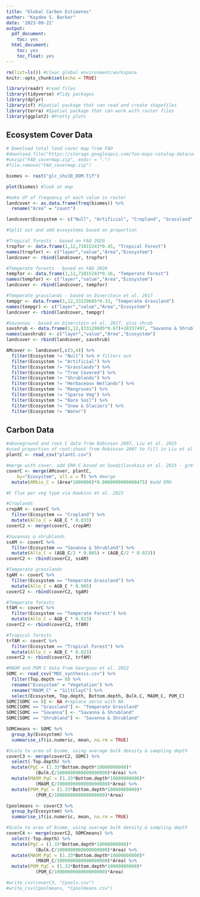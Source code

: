 ```yaml
---
title: "Global Carbon Estimates"
author: "Kaydee S. Barker"
date: '2023-09-22'
output: 
  pdf_document:
    toc: yes
  html_document:
    toc: yes
    toc_float: yes
---
```


```r
rm(list=ls()) #clear global environment/workspace
knitr::opts_chunk$set(echo = TRUE)
```

```r
library(readr) #read files
library(tidyverse) #Tidy packages
library(dplyr)
library(sf) #Spatial package that can read and create shapefiles 
library(terra) #Spatial package that can work with raster files
library(ggplot2) #Pretty plots

```

## Ecosystem Cover Data


```r

# Download total land cover map from FAO
#download.file("https://storage.googleapis.com/fao-maps-catalog-data/uuid/ba4526fd-cdbf-4028-a1bd-5a559c4bff38/resources/GlcShare_v10_Dominant.zip", destfile= "FAO_covermap.zip")
#unzip("FAO_covermap.zip", exdir = ".")
#file.remove("FAO_covermap.zip")

biomes <- rast("glc_shv10_DOM.Tif")

plot(biomes) #look at map

#make df of frequency of each value in raster
landcover <- as.data.frame(freq(biomes)) %>%
  rename("Area" = "count")

landcover$Ecosystem <- c("Null", "Artificial", "Cropland", "Grassland", "Tree Covered", "Shrubland", "Herbaceous Wetland", "Mangrove", "Sparse Veg", "Bare Soil", "Snow & Glaciers", "Water")

#Split out and add ecosystems based on proportion

#Tropical forests - based on FAO 2020
tropfor <- data.frame(1,12,71015243*0.45, "Tropical Forest")
names(tropfor) <- c("layer","value","Area","Ecosystem")
landcover <- rbind(landcover, tropfor)

#Temperate forests - based on FAO 2020
tempfor <- data.frame(1,12,71015243*0.16, "Temperate Forest")
names(tempfor) <- c("layer","value","Area","Ecosystem")
landcover <- rbind(landcover, tempfor)

#Temperate grasslands - based on Dinerstein et al. 2017
tempgr <- data.frame(1,12,33129685*0.33, "Temperate Grassland")
names(tempgr) <- c("layer","value","Area","Ecosystem")
landcover <- rbind(landcover, tempgr)

#Savannas - based on Dinerstein et al. 2017, plus shrub
savshrub <- data.frame(1,12,(33129685*0.67)+18337497, "Savanna & Shrubland")
names(savshrub) <- c("layer","value","Area","Ecosystem")
landcover <- rbind(landcover, savshrub)

AMcover <- landcover[,c(3,4)] %>%
  filter(Ecosystem != "Null") %>% # filters out
  filter(Ecosystem != "Artificial") %>%
  filter(Ecosystem != "Grasslands") %>%
  filter(Ecosystem != "Tree Covered") %>%
  filter(Ecosystem != "Shrublands") %>%
  filter(Ecosystem != "Herbaceous Wetlands") %>%
  filter(Ecosystem != "Mangroves") %>%
  filter(Ecosystem != "Sparse Veg") %>%
  filter(Ecosystem != "Bare Soil") %>%
  filter(Ecosystem != "Snow & Glaciers") %>%
  filter(Ecosystem != "Water")

```

## Carbon Data

```r

#aboveground and root C data from Robinson 2007, Liu et al. 2015
#used proportion of root:shoot from Robinson 2007 to fill in Liu et al. 2015 root C estimates - in Pg C
plantC <- read_csv("plantC.csv")

#merge with cover, add ERH C based on Soudzilovskaia et al. 2015 - g/m-2 estimates. Different than C flux from Hawkins et al. 2023
coverC <- merge(AMcover, plantC, 
	by="Ecosystem", all.x = T) %>% #merge 
  mutate(AMbio_C = (Area*1000000)*0.0000000000000475) #add ERH

#C flux per veg type via Hawkins et al. 2023

#Croplands
cropAM <- coverC %>%
  filter(Ecosystem == "Cropland") %>%
  mutate(Allo_C = AGB_C * 0.033) 
coverC2 <- merge(coverC, cropAM)

#Savannas & shrublands
ssAM <- coverC %>%
  filter(Ecosystem == "Savanna & Shrubland") %>%
  mutate(Allo_C = (AGB_C/2 * 0.065) + (AGB_C/2 * 0.023))
coverC2 <- rbind(coverC2, ssAM)

#Temperate grasslands
tgAM <- coverC %>%
  filter(Ecosystem == "Temperate Grassland") %>%
  mutate(Allo_C = AGB_C * 0.065) 
coverC2 <- rbind(coverC2, tgAM)

#Temperate forests
tfAM <- coverC %>%
  filter(Ecosystem == "Temperate Forest") %>%
  mutate(Allo_C = AGB_C * 0.023) 
coverC2 <- rbind(coverC2, tfAM)

#Tropical forests
trfAM <- coverC %>%
  filter(Ecosystem == "Tropical Forest") %>%
  mutate(Allo_C = AGB_C * 0.023) 
coverC2 <- rbind(coverC2, trfAM)

#MAOM and POM C data from Georgiou et al. 2022
SOMC <- read_csv("MOC_synthesis.csv") %>%
  filter(Top.depth == 0) %>%
  rename("Ecosystem" = "Vegetation") %>%
  rename("MAOM_C" = "SiltClayC") %>%
  select(Ecosystem, Top.depth, Bottom.depth, Bulk.C, MAOM_C, POM_C)
SOMC[SOMC == 0] <- NA #replace zeros with NA
SOMC[SOMC == "Grassland"] <- "Temperate Grassland"
SOMC[SOMC == "Savanna"] <- "Savanna & Shrubland"
SOMC[SOMC == "Shrubland"] <- "Savanna & Shrubland"

SOMCmeans <- SOMC %>%
  group_by(Ecosystem) %>%
  summarise_if(is.numeric, mean, na.rm = TRUE)

#Scale to area of biome, using average bulk density & sampling depth
coverC3 <- merge(coverC2, SOMC) %>%
  select(-Top.depth) %>%
  mutate(PgC = (1.33*Bottom.depth*10000000000)*
           (Bulk.C/1000000000000000000)*Area) %>%
  mutate(MAOM_PgC = (1.33*Bottom.depth*10000000000)*
           (MAOM_C/1000000000000000000)*Area) %>%
  mutate(POM_PgC = (1.33*Bottom.depth*10000000000)*
           (POM_C/1000000000000000000)*Area)

Cpoolmeans <- coverC3 %>%
  group_by(Ecosystem) %>%
  summarise_if(is.numeric, mean, na.rm = TRUE)

#Scale to area of biome, using average bulk density & sampling depth
coverC4 <- merge(coverC2, SOMCmeans) %>%
  select(-Top.depth) %>%
  mutate(PgC = (1.33*Bottom.depth*10000000000)*
           (Bulk.C/1000000000000000000)*Area) %>%
  mutate(MAOM_PgC = (1.33*Bottom.depth*10000000000)*
           (MAOM_C/1000000000000000000)*Area) %>%
  mutate(POM_PgC = (1.33*Bottom.depth*10000000000)*
           (POM_C/1000000000000000000)*Area)

#write_csv(coverC3, "Cpools.csv")
#write_csv(Cpoolmeans, "Cpoolmeans.csv")

```


```r


```

